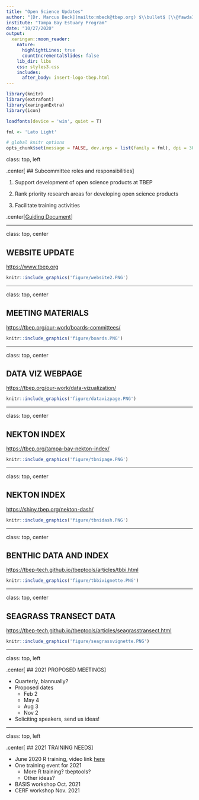 ```yaml
---
title: "Open Science Updates"
author: "[Dr. Marcus Beck](mailto:mbeck@tbep.org) $\\bullet$ [\\@fawda123](https://twitter.com/fawda123)	$\\bullet$ [#TampaBayOpensci](https://twitter.com/hashtag/TampaBayOpenSci?src=hashtag_click)"
institute: "Tampa Bay Estuary Program"
date: "10/27/2020"
output:
  xaringan::moon_reader:
    nature:
      highlightLines: true
      countIncrementalSlides: false
    lib_dir: libs
    css: styles3.css
    includes: 
      after_body: insert-logo-tbep.html
---
```


```r
library(knitr)
library(extrafont)
library(xaringanExtra)
library(icon)

loadfonts(device = 'win', quiet = T)

fml <- 'Lato Light'

# global knitr options
opts_chunk$set(message = FALSE, dev.args = list(family = fml), dpi = 300, dev = 'png', echo = F, warning = F, fig.align = 'center', out.width = '100%')

```

class: top, left

.center[
## Subcommittee roles and responsibilities
]

1. Support development of open science products at TBEP

1. Rank priority research areas for developing open science products

1. Facilitate training activities

.center[[Guiding Document](https://docs.google.com/document/d/1w6dVTwfYYDRVzGPXy0jyHxV4mwOutEY_ISMP1oAdZ_c/edit)]

---

class: top, center

## WEBSITE UPDATE

[https://www.tbep.org](https://www.tbep.org)

```r
knitr::include_graphics('figure/website2.PNG')
```

---

class: top, center

## MEETING MATERIALS

[https://tbep.org/our-work/boards-committees/](https://tbep.org/our-work/boards-committees/)

```r
knitr::include_graphics('figure/boards.PNG')
```

---

class: top, center

## DATA VIZ WEBPAGE

[https://tbep.org/our-work/data-vizualization/](https://tbep.org/our-work/data-vizualization/)

```r
knitr::include_graphics('figure/datavizpage.PNG')
```

---

class: top, center

## NEKTON INDEX

[https://tbep.org/tampa-bay-nekton-index/](https://tbep.org/tampa-bay-nekton-index/)

```r
knitr::include_graphics('figure/tbnipage.PNG')
```

---

class: top, center

## NEKTON INDEX

[https://shiny.tbep.org/nekton-dash/](https://shiny.tbep.org/nekton-dash/)

```r
knitr::include_graphics('figure/tbnidash.PNG')
```

---

class: top, center

## BENTHIC DATA AND INDEX

[https://tbep-tech.github.io/tbeptools/articles/tbbi.html](https://tbep-tech.github.io/tbeptools/articles/tbbi.html)

```r
knitr::include_graphics('figure/tbbivignette.PNG')
```

---

class: top, center

## SEAGRASS TRANSECT DATA

[https://tbep-tech.github.io/tbeptools/articles/seagrasstransect.html](https://tbep-tech.github.io/tbeptools/articles/seagrasstransect.html)

```r
knitr::include_graphics('figure/seagrassvignette.PNG')
```

---

class: top, left

.center[
## 2021 PROPOSED MEETINGS
]

* Quarterly, biannually? 
* Proposed dates
     * Feb 2
     * May 4
     * Aug 3
     * Nov 2
* Soliciting speakers, send us ideas!

---

class: top, left

.center[
## 2021 TRAINING NEEDS
]

* June 2020 R training, video link [here](https://www.youtube.com/playlist?list=PLfJ6-D-exF9RM5TPtT4T0nxieqpr_R4pJ)
* One training event for 2021
     * More R training? tbeptools?
     * Other ideas? 
* BASIS workshop Oct. 2021
* CERF workshop Nov. 2021